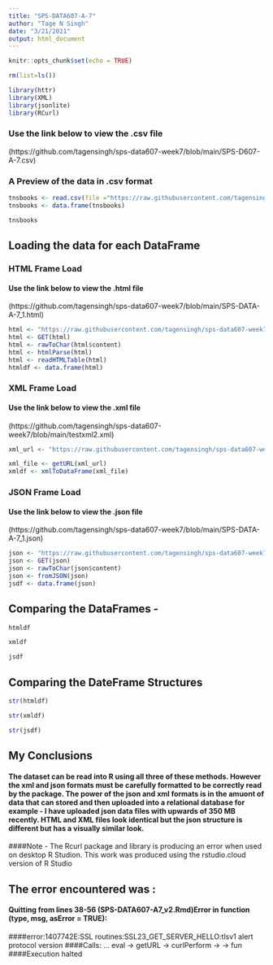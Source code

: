 ```yaml
---
title: "SPS-DATA607-A-7"
author: "Tage N Singh"
date: "3/21/2021"
output: html_document
---
```


```r
knitr::opts_chunk$set(echo = TRUE)

rm(list=ls())

library(httr)
library(XML)
library(jsonlite)
library(RCurl)

```
### Use the link below to view the .csv file

(https://github.com/tagensingh/sps-data607-week7/blob/main/SPS-D607-A-7.csv)


### A Preview of the data in .csv format

```r

tnsbooks <- read.csv(file ="https://raw.githubusercontent.com/tagensingh/sps-data607-week7/main/SPS-D607-A-7.csv")
tnsbooks <- data.frame(tnsbooks)

tnsbooks

```

## Loading the data for each DataFrame

### HTML Frame Load

#### Use the link below to view the .html file

(https://github.com/tagensingh/sps-data607-week7/blob/main/SPS-DATA-A-7_1.html)

```r

html <- "https://raw.githubusercontent.com/tagensingh/sps-data607-week7/main/SPS-DATA-A-7_1.html"
html <- GET(html)
html <- rawToChar(html$content)
html <- htmlParse(html)
html <- readHTMLTable(html)
htmldf <- data.frame(html)

```

### XML Frame Load

#### Use the link below to view the .xml file

(https://github.com/tagensingh/sps-data607-week7/blob/main/testxml2.xml)

```r

xml_url <- "https://raw.githubusercontent.com/tagensingh/sps-data607-week7/main/testxml2.xml"

xml_file <- getURL(xml_url)
xmldf <- xmlToDataFrame(xml_file)

```

### JSON Frame Load

#### Use the link below to view the .json file

(https://github.com/tagensingh/sps-data607-week7/blob/main/SPS-DATA-A-7_1.json)

```r
json <- "https://raw.githubusercontent.com/tagensingh/sps-data607-week7/main/SPS-DATA-A-7_1.json"
json <- GET(json)
json <- rawToChar(json$content)
json <- fromJSON(json)
jsdf <- data.frame(json)

```

## Comparing the DataFrames - 

```r

htmldf

xmldf

jsdf

```

## Comparing the DateFrame Structures

```r

str(htmldf)

str(xmldf)

str(jsdf)

```

## My Conclusions

#### The dataset can be read into R using all three of these methods. However the xml and json formats must be carefully formatted to be correctly read by the package. The power of the json and xml formats is in the amuont of data that can stored and then uploaded into a relational database for example - I have uploaded json data files with upwards of 350 MB recently. HTML and XML files look identical but the json structure is different but has a visually similar look. 

####Note - The Rcurl package and library is producing an error when used on desktop R Studion. This work was produced using the rstudio.cloud version of R Studio

## The error encountered was :

#### Quitting from lines 38-56 (SPS-DATA607-A7_v2.Rmd)Error in function (type, msg, asError = TRUE): 
####error:1407742E:SSL routines:SSL23_GET_SERVER_HELLO:tlsv1 alert protocol version
####Calls: <Anonymous> ... eval -> getURL -> curlPerform -> <Anonymous> -> fun
####Execution halted



